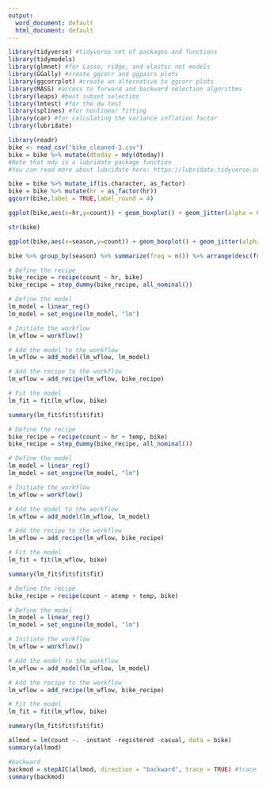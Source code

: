 ---
output:
  word_document: default
  html_document: default
---


```{r}
library(tidyverse) #tidyverse set of packages and functions
library(tidymodels)
library(glmnet) #for Lasso, ridge, and elastic net models 
library(GGally) #create ggcorr and ggpairs plots
library(ggcorrplot) #create an alternative to ggcorr plots
library(MASS) #access to forward and backward selection algorithms
library(leaps) #best subset selection
library(lmtest) #for the dw test
library(splines) #for nonlinear fitting
library(car) #for calculating the variance inflation factor
library(lubridate)
```

```{r}
library(readr)
bike <- read_csv("bike_cleaned-3.csv")
bike = bike %>% mutate(dteday = mdy(dteday))
#Note that mdy is a lubridate package function
#You can read more about lubridate here: https://lubridate.tidyverse.org/
```
```{r}
bike = bike %>% mutate_if(is.character, as_factor)
bike = bike %>% mutate(hr = as_factor(hr))
ggcorr(bike,label = TRUE,label_round = 4)

```
```{r}
ggplot(bike,aes(x=hr,y=count)) + geom_boxplot() + geom_jitter(alpha = 0.15) + theme_bw()

```
```{r}
str(bike)
```
```{r}
ggplot(bike,aes(x=season,y=count)) + geom_boxplot() + geom_jitter(alpha = 0.15) + theme_bw()

```
```{r}
bike %>% group_by(season) %>% summarize(freq = n()) %>% arrange(desc(freq))

```

```{r}
# Define the recipe
bike_recipe = recipe(count ~ hr, bike)
bike_recipe = step_dummy(bike_recipe, all_nominal())

# Define the model
lm_model = linear_reg()
lm_model = set_engine(lm_model, "lm")

# Initiate the workflow
lm_wflow = workflow()

# Add the model to the workflow
lm_wflow = add_model(lm_wflow, lm_model)

# Add the recipe to the workflow
lm_wflow = add_recipe(lm_wflow, bike_recipe)

# Fit the model
lm_fit = fit(lm_wflow, bike)

summary(lm_fit$fit$fit$fit)


```

```{r}
# Define the recipe
bike_recipe = recipe(count ~ hr + temp, bike)
bike_recipe = step_dummy(bike_recipe, all_nominal())

# Define the model
lm_model = linear_reg()
lm_model = set_engine(lm_model, "lm")

# Initiate the workflow
lm_wflow = workflow()

# Add the model to the workflow
lm_wflow = add_model(lm_wflow, lm_model)

# Add the recipe to the workflow
lm_wflow = add_recipe(lm_wflow, bike_recipe)

# Fit the model
lm_fit = fit(lm_wflow, bike)

summary(lm_fit$fit$fit$fit)

```
```{r}
# Define the recipe
bike_recipe = recipe(count ~ atemp + temp, bike)

# Define the model
lm_model = linear_reg()
lm_model = set_engine(lm_model, "lm")

# Initiate the workflow
lm_wflow = workflow()

# Add the model to the workflow
lm_wflow = add_model(lm_wflow, lm_model)

# Add the recipe to the workflow
lm_wflow = add_recipe(lm_wflow, bike_recipe)

# Fit the model
lm_fit = fit(lm_wflow, bike)

summary(lm_fit$fit$fit$fit)
```

```{r}
allmod = lm(count ~. -instant -registered -casual, data = bike) 
summary(allmod)
```

```{r}
#backward
backmod = stepAIC(allmod, direction = "backward", trace = TRUE) #trace = TRUE shows how the model is built (which variables are removed)
summary(backmod)
```

